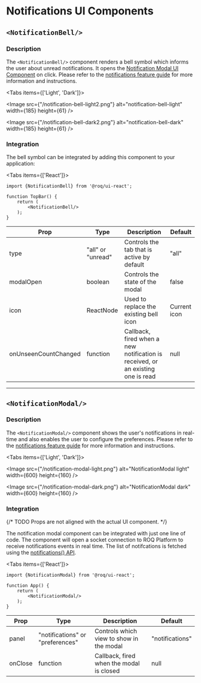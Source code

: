 
# Notifications UI Components

<NeedsROQProvider />

## `<NotificationBell/>`

### Description

The `<NotificationBell/>` component renders a bell symbol which informs the user about unread notifications. It opens
the [Notification Modal UI Component](/notifications/notification-modal) on click. Please refer to
the [notifications feature guide](/notifications) for more information and instructions.

<Tabs items={['Light', 'Dark']}><Tab>

<Image
src={"/notification-bell-light2.png"}
alt="notification-bell-light"
width={185}
height={61}
/>

</Tab><Tab>

<Image
src={"/notification-bell-dark2.png"}
alt="notification-bell-dark"
width={185}
height={61}
/>

</Tab></Tabs>

### Integration

The bell symbol can be integrated by adding this component to your application:

<Tabs items={['React']}><Tab>

```tsx
import {NotificationBell} from '@roq/ui-react';

function TopBar() {
    return (
        <NotificationBell/>
    );
}
```

| Prop                 | Type              | Description                                                                     | Default      |
|----------------------|-------------------|---------------------------------------------------------------------------------|--------------|
| type                 | "all" or "unread" | Controls the tab that is active by default                                      | "all"        |
| modalOpen            | boolean           | Controls the state of the modal                                                 | false        |
| icon                 | ReactNode         | Used to replace the existing bell icon                                          | Current icon |
| onUnseenCountChanged | function          | Callback, fired when a new notification is received, or an existing one is read | null         |

</Tab></Tabs>

--------

## `<NotificationModal/>`

### Description

The `<NotificationModal/>` component shows the user's notifications in real-time and also enables the user to
configure the preferences. Please refer to the [notifications feature guide](/notifications) for more
information and instructions.

<Tabs items={['Light', 'Dark']}><Tab>

<Image
src={"/notification-modal-light.png"}
alt="NotificationModal light"
width={600}
height={160}
/>

</Tab><Tab>

<Image
src={"/notification-modal-dark.png"}
alt="NotificationModal dark"
width={600}
height={160}
/>

</Tab></Tabs>

### Integration

{/* TODO Props are not aligned with the actual UI component. */}

The notification modal component can be integrated with just one line of code. The component will open a socket
connection to ROQ Platform to receive notifications events in real time. The list of notifcations is fetched using the
[notifications() API](/notifications/api#notifications).

<Tabs items={['React']}><Tab>

```tsx
import {NotificationModal} from '@roq/ui-react';

function App() {
    return (
        <NotificationModal/>
    );
}
```

| Prop    | Type                             | Description                              | Default         |
|---------|----------------------------------|------------------------------------------|-----------------|
| panel   | "notifications" or "preferences" | Controls which view to show in the modal | "notifications" |
| onClose | function                         | Callback, fired when the modal is closed | null            |

</Tab></Tabs>
